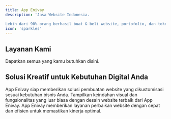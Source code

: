 ```yaml
---
title: App Enivay
description: 'Jasa Website Indonesia.

Lebih dari 90% orang berhasil buat & beli website, portofolio, dan toko online sendiri dengan App.Enivay.'
icon: 'sparkles'
---
```


## Layanan Kami

Dapatkan semua yang kamu butuhkan disini.

<CardGroup cols={2}>
  <Card
    title="Web Development"
    icon="pen-nib"
    href=""
  >
  </Card>
  <Card
    title="Web Design"
    icon="pen-to-square"
    href=""
  >
  </Card>
  <Card
    title="UI Design"
    icon="wand-magic-sparkles"
    href=""
  >
  </Card>
  <Card
    title="Maintenance"
    icon="highlighter-line"
    href=""
  >
  </Card>
</CardGroup>



## Solusi Kreatif untuk Kebutuhan Digital Anda


<CardGroup cols={2}>
  <Card
    title="Website Personalized"
    icon="sliders"
  >
    App Enivay siap memberikan solusi pembuatan website yang dikustomisasi sesuai kebutuhan bisnis Anda.
  </Card>
  <Card
    title="Desain Website Terbaik"
    icon="desktop"
  >
    Tampilkan keindahan visual dan fungsionalitas yang luar biasa dengan desain website terbaik dari App Enivay.
  </Card>
  <Card
    title="Perbaikan Website Profesional"
    icon="gear"
  >
    App Enivay memberikan layanan perbaikan website dengan cepat dan efisien untuk memastikan kinerja optimal.
  </Card>
</CardGroup>

